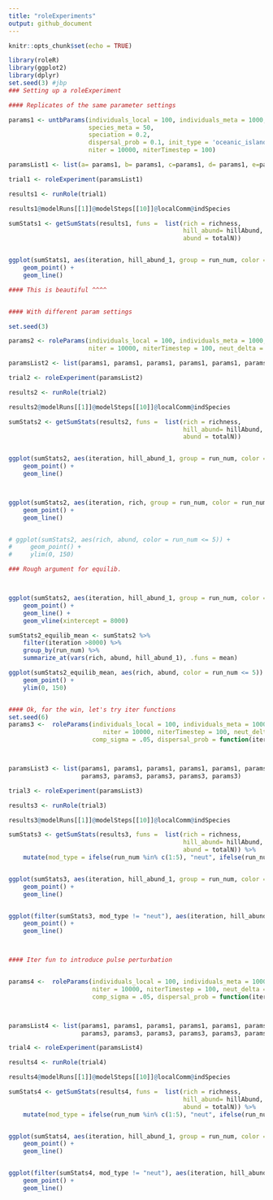 ```yaml
---
title: "roleExperiments"
output: github_document
---
```


```r
knitr::opts_chunk$set(echo = TRUE)
```

```r
library(roleR)
library(ggplot2)
library(dplyr)
set.seed(3) #jbp
### Setting up a roleExperiment

#### Replicates of the same parameter settings

params1 <- untbParams(individuals_local = 100, individuals_meta = 1000, 
                      species_meta = 50, 
                      speciation = 0.2, 
                      dispersal_prob = 0.1, init_type = 'oceanic_island',
                      niter = 10000, niterTimestep = 100) 

paramsList1 <- list(a= params1, b= params1, c=params1, d= params1, e=params1)

trial1 <- roleExperiment(paramsList1)

results1 <- runRole(trial1)

results1@modelRuns[[1]]@modelSteps[[10]]@localComm@indSpecies

sumStats1 <- getSumStats(results1, funs =  list(rich = richness,
                                                hill_abund= hillAbund,
                                                abund = totalN))


ggplot(sumStats1, aes(iteration, hill_abund_1, group = run_num, color = run_num)) +
    geom_point() +
    geom_line()

#### This is beautiful ^^^^


#### With different param settings

set.seed(3)

params2 <- roleParams(individuals_local = 100, individuals_meta = 1000, 
                      niter = 10000, niterTimestep = 100, neut_delta = 0, comp_sigma = .05, dispersal_prob = .001) 

paramsList2 <- list(params1, params1, params1, params1, params1, params2, params2, params2, params2, params2)

trial2 <- roleExperiment(paramsList2)

results2 <- runRole(trial2)

results2@modelRuns[[1]]@modelSteps[[10]]@localComm@indSpecies

sumStats2 <- getSumStats(results2, funs =  list(rich = richness,
                                                hill_abund= hillAbund,
                                                abund = totalN))


ggplot(sumStats2, aes(iteration, hill_abund_1, group = run_num, color = run_num <= 5)) +
    geom_point() +
    geom_line()



ggplot(sumStats2, aes(iteration, rich, group = run_num, color = run_num <= 5)) +
    geom_point() +
    geom_line()


# ggplot(sumStats2, aes(rich, abund, color = run_num <= 5)) +
#     geom_point() +
#     ylim(0, 150)

### Rough argument for equilib.



ggplot(sumStats2, aes(iteration, hill_abund_1, group = run_num, color = run_num <= 5)) +
    geom_point() +
    geom_line() +
    geom_vline(xintercept = 8000)

sumStats2_equilib_mean <- sumStats2 %>%
    filter(iteration >8000) %>%
    group_by(run_num) %>%
    summarize_at(vars(rich, abund, hill_abund_1), .funs = mean)

ggplot(sumStats2_equilib_mean, aes(rich, abund, color = run_num <= 5)) +
    geom_point() +
    ylim(0, 150)


#### Ok, for the win, let's try iter functions
set.seed(6)
params3 <-  roleParams(individuals_local = 100, individuals_meta = 1000, 
                          niter = 10000, niterTimestep = 100, neut_delta = 0, 
                       comp_sigma = .05, dispersal_prob = function(iter){return(ifelse(iter < 5000, .001, .25))}) 



paramsList3 <- list(params1, params1, params1, params1, params1, params2, params2, params2, params2, params2,
                    params3, params3, params3, params3, params3)

trial3 <- roleExperiment(paramsList3)

results3 <- runRole(trial3)

results3@modelRuns[[1]]@modelSteps[[10]]@localComm@indSpecies

sumStats3 <- getSumStats(results3, funs =  list(rich = richness,
                                                hill_abund= hillAbund,
                                                abund = totalN)) %>%
    mutate(mod_type = ifelse(run_num %in% c(1:5), "neut", ifelse(run_num %in% 6:10, "comp", "comp_change")))


ggplot(sumStats3, aes(iteration, hill_abund_1, group = run_num, color =mod_type)) +
    geom_point() +
    geom_line()


ggplot(filter(sumStats3, mod_type != "neut"), aes(iteration, hill_abund_1, group = run_num, color =mod_type)) +
    geom_point() +
    geom_line()



#### Iter fun to introduce pulse perturbation


params4 <-  roleParams(individuals_local = 100, individuals_meta = 1000, 
                       niter = 10000, niterTimestep = 100, neut_delta = 0, 
                       comp_sigma = .05, dispersal_prob = function(iter){return(ifelse(iter < 5000, .001, ifelse(iter < 6000, .25, .001)))}) 



paramsList4 <- list(params1, params1, params1, params1, params1, params2, params2, params2, params2, params2,
                    params3, params3, params3, params3, params3, params4, params4, params4, params4, params4)

trial4 <- roleExperiment(paramsList4)

results4 <- runRole(trial4)

results4@modelRuns[[1]]@modelSteps[[10]]@localComm@indSpecies

sumStats4 <- getSumStats(results4, funs =  list(rich = richness,
                                                hill_abund= hillAbund,
                                                abund = totalN)) %>%
    mutate(mod_type = ifelse(run_num %in% c(1:5), "neut", ifelse(run_num %in% 6:10, "comp", ifelse(run_num %in% 11:15, "comp_press", "comp_pulse"))))


ggplot(sumStats4, aes(iteration, hill_abund_1, group = run_num, color =mod_type)) +
    geom_point() +
    geom_line()


ggplot(filter(sumStats4, mod_type != "neut"), aes(iteration, hill_abund_1, group = run_num, color =mod_type)) +
    geom_point() +
    geom_line()


```
